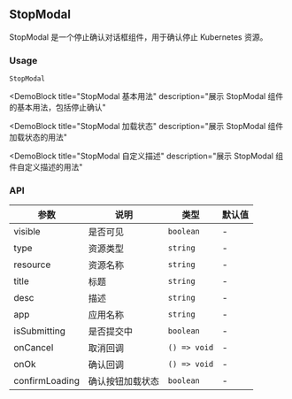 
## StopModal

StopModal 是一个停止确认对话框组件，用于确认停止 Kubernetes 资源。

### Usage

`StopModal`

<DemoBlock
  title="StopModal 基本用法"
  description="展示 StopModal 组件的基本用法，包括停止确认"
>
  <Basic />
</DemoBlock>

<DemoBlock
  title="StopModal 加载状态"
  description="展示 StopModal 组件加载状态的用法"
>
  <WithLoading />
</DemoBlock>

<DemoBlock
  title="StopModal 自定义描述"
  description="展示 StopModal 组件自定义描述的用法"
>
  <WithCustomDesc />
</DemoBlock>

### API

| 参数 | 说明 | 类型 | 默认值 |
| --- | --- | --- | --- |
| visible | 是否可见 | `boolean` | - |
| type | 资源类型 | `string` | - |
| resource | 资源名称 | `string` | - |
| title | 标题 | `string` | - |
| desc | 描述 | `string` | - |
| app | 应用名称 | `string` | - |
| isSubmitting | 是否提交中 | `boolean` | - |
| onCancel | 取消回调 | `() => void` | - |
| onOk | 确认回调 | `() => void` | - |
| confirmLoading | 确认按钮加载状态 | `boolean` | - | 